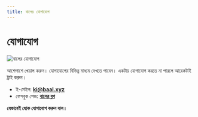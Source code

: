 ```yaml
---
title: বালের যোগাযোগ
---
```

<SEO
  title="বালের যোগাযোগ"
  description="বালের ব্লগের সাথে যোগাযোগ করুন"
/>

# যোগাযোগ

![বালের যোগাযোগ ](../assets/question_unsplash.jpg "source: unsplash/evan__bray")

আশেপাশে খেয়াল করুন। যোগাযোগের বিভিন্ন মাধ্যম দেখতে পাবেন। একটায় যোগাযোগ করতে না পারলে আরেকটাই ট্রাই করুন।

* ই-মেইল: **[ki@baal.xyz](mailto:ki@baal.xyz)**
* ফেসবুক পেজ: **[বালের ব্লগ](https://fb.com/baal.xyz)**

**যেভাবেই হোক যোগাযোগ করুন বাল।**